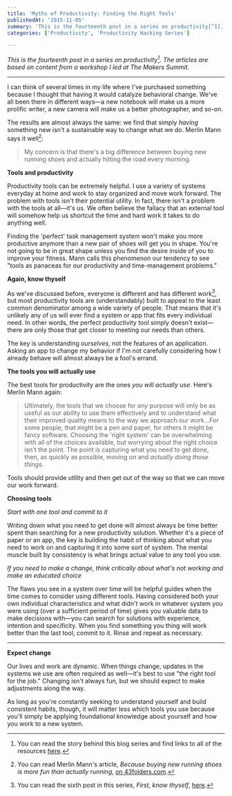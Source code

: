 ```yaml
---
title: 'Myths of Productivity: Finding the Right Tools'
publishedAt: '2015-11-05'
summary: 'This is the fourteenth post in a series on productivity[^1]. The articles are based on content from a workshop I led at The Makers Summit. I can think of several times in my life where I've purchas...'
categories: ['Productivity', 'Productivity Hacking Series']

---
```


*This is the fourteenth post in a series on productivity[^1]. The articles are based on content from a workshop I led at The Makers Summit.*

* * *

I can think of several times in my life where I've purchased something because I thought that having it would catalyze behavioral change. We've all been there in different ways—a new notebook will make us a more prolific writer, a new camera will make us a better photographer, and so-on.

The results are almost always the same: we find that simply *having* something new isn't a sustainable way to change what we do. Merlin Mann says it well[^2]:

> My concern is that there's a big difference between buying new running shoes and actually hitting the road every morning.

**Tools and productivity**

Productivity tools can be extremely helpful. I use a variety of systems everyday at home and work to stay organized and move work forward. The problem with tools isn't their potential utility. In fact, there isn't a problem with the tools at all—it's us. We often believe the fallacy that an external tool will somehow help us shortcut the time and hard work it takes to do anything well. 

Finding the 'perfect' task management system won't make you more productive anymore than a new pair of shoes will get you in shape. You're not going to be in great shape unless you find the desire inside of you to improve your fitness. Mann calls this phenomenon our tendency to see "tools as panaceas for our productivity and time-management problems."

**Again, know thyself**

As we've discussed before, everyone is different and has different work[^3], but most productivity tools are (understandably) built to appeal to the least common denominator among a wide variety of people. That means that it's unlikely any of us will ever find a system or app that fits every individual need. In other words, the perfect productivity tool simply doesn't exist—there are only those that get closer to meeting our needs than others.

The key is understanding *ourselves*, not the features of an application. Asking an app to change my behavior if I'm not carefully considering how I already behave will almost always be a fool's errand.

**The tools you will actually use**

The best tools for productivity are the ones *you will actually use*. Here's Merlin Mann again:

> Ultimately, the tools that we choose for *any* purpose will only be as useful as our ability to use them effectively and to understand what their improved quality means to the way we approach our work…For some people, that might be a pen and paper, for others it might be fancy software. Choosing the 'right system' can be overwhelming with all of the choices available, but worrying about the right choice isn't the point. The point is capturing what you need to get done, then, as quickly as possible, moving on and *actually doing those things*.

Tools should provide utility and then get out of the way so that we can move our work forward.

**Choosing tools**

*Start with one tool and commit to it*

Writing down what you need to get done will almost always be time better spent than searching for a new productivity solution. Whether it's a piece of paper or an app, the key is building the habit of thinking about what you need to work on and capturing it into some sort of system. The mental muscle built by consistency is what brings actual value to any tool you use.

*If you need to make a change, think critically about what's not working and make an educated choice*

The flaws you see in a system over time will be helpful guides when the time comes to consider using different tools. Having considered both your own individual characteristics and what didn't work in whatever system you were using (over a sufficient period of time) gives you valuable data to make decisions with—you can search for solutions with experience, intention and specificity. When you find something you thing will work better than the last tool, commit to it. Rinse and repeat as necessary.

* * *

**Expect change**

Our lives and work are dynamic. When things change, updates in the systems we use are often required as well—it's best to use "the right tool for the job." Changing isn't always fun, but we should expect to make adjustments along the way.

As long as you're constantly seeking to understand yourself and build consistent habits, though, it will matter less which tools you use because you'll simply be applying foundational knowledge about yourself and how you work to a new system.

[^1]: You can read the story behind this blog series and find links to all of the resources [here](/blog/productivity-hacking-introduction).

[^2]: You can read Merlin Mann's article, *Because buying new running shoes is more fun than actually running*, [on 43folders.com](http://www.43folders.com/2005/05/18/because-buying-new-running-shoes-is-more-fun-than-actually-running).

[^3]: You can read the sixth post in this series, *First, know thyself*, [here](/blog/first-know-thyself).
